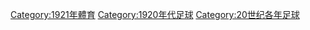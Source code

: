 {{Commons category|1921 in association football}}

[[Category:1921年體育|Category:1921年體育]]
[[Category:1920年代足球|Category:1920年代足球]]
[[Category:20世纪各年足球|Category:20世纪各年足球]]